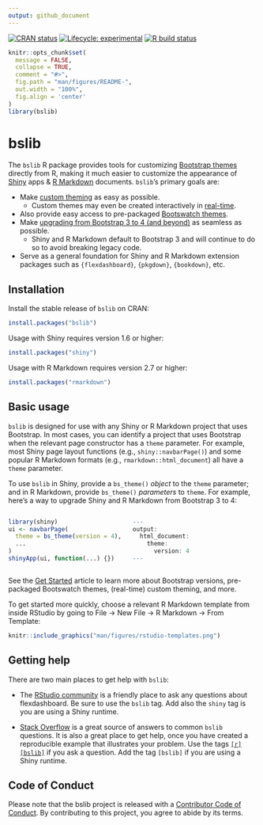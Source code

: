 ```yaml
---
output: github_document
---
```


<!-- badges: start -->

[![CRAN status](https://www.r-pkg.org/badges/version/bslib)](https://cran.r-project.org/package=bslib) [![Lifecycle: experimental](https://img.shields.io/badge/lifecycle-experimental-orange.svg)](https://www.tidyverse.org/lifecycle/#experimental) [![R build status](https://github.com/rstudio/bslib/workflows/R-CMD-check/badge.svg)](https://github.com/rstudio/bslib/actions)

<!-- badges: end -->

```r
knitr::opts_chunk$set(
  message = FALSE,
  collapse = TRUE,
  comment = "#>",
  fig.path = "man/figures/README-",
  out.width = "100%",
  fig.align = 'center'
)
library(bslib)
```

# bslib

The `bslib` R package provides tools for customizing [Bootstrap themes](https://getbootstrap.com/docs/4.6/getting-started/theming/) directly from R, making it much easier to customize the appearance of [Shiny](https://shiny.rstudio.com/) apps & [R Markdown](https://rmarkdown.rstudio.com/) documents. `bslib`'s primary goals are: 

* Make [custom theming](https://rstudio.github.io/bslib/articles/bslib.html#custom) as easy as possible.
  * Custom themes may even be created interactively in [real-time](https://rstudio.github.io/bslib/articles/bslib.html#real-time).
* Also provide easy access to pre-packaged [Bootswatch themes](https://rstudio.github.io/bslib/articles/bslib.html#bootswatch).
* Make [upgrading from Bootstrap 3 to 4 (and beyond)](https://rstudio.github.io/bslib/articles/bslib.html#versions) as seamless as possible.
  * Shiny and R Markdown default to Bootstrap 3 and will continue to do so to avoid breaking legacy code.
* Serve as a general foundation for Shiny and R Markdown extension packages such as `{flexdashboard}`, `{pkgdown}`, `{bookdown}`, etc.

## Installation

Install the stable release of `bslib` on CRAN:

```r
install.packages("bslib")
```

Usage with Shiny requires version 1.6 or higher:

```r
install.packages("shiny")
```

Usage with R Markdown requires version 2.7 or higher:

```r
install.packages("rmarkdown")
```

## Basic usage {#usage}

`bslib` is designed for use with any Shiny or R Markdown project that uses Bootstrap. In most cases, you can identify a project that uses Bootstrap when the relevant page constructor has a `theme` parameter. For example, most Shiny page layout functions (e.g., `shiny::navbarPage()`) and some popular R Markdown formats (e.g., `rmarkdown::html_document`) all have a `theme` parameter. 

To use `bslib` in Shiny, provide a `bs_theme()` _object_ to the `theme` parameter; and in R Markdown, provide `bs_theme()` _parameters_ to `theme`. For example, here's a way to upgrade Shiny and R Markdown from Bootstrap 3 to 4:

<div style="display:flex; justify-content:space-between">
<div style="flex:1">
```r
library(shiny)
ui <- navbarPage(
  theme = bs_theme(version = 4),
  ...
)
shinyApp(ui, function(...) {})
```
</div>
<div style="flex:1">
```r
---
output:
  html_document:
    theme:
      version: 4
---
```
</div>
</div>

See the [Get Started](https://rstudio.github.io/bslib/articles/bslib.html) article to learn more about Bootstrap versions, pre-packaged Bootswatch themes, (real-time) custom theming, and more.

To get started more quickly, choose a relevant R Markdown template from inside RStudio by going to File -> New File -> R Markdown -> From Template:

```r
knitr::include_graphics("man/figures/rstudio-templates.png")
```

## Getting help

There are two main places to get help with `bslib`:

+ The [RStudio community](https://community.rstudio.com/tags/c/R-Markdown/10/bslib) is a friendly place to ask any questions about flexdashboard. Be sure to use the `bslib` tag. Add also the `shiny` tag is you are using a Shiny runtime.

+ [Stack Overflow](https://stackoverflow.com/questions/tagged/bslib) is a great source of answers to common `bslib` questions. It is also a great place to get help, once you have created a reproducible example that illustrates your problem. Use the tags [`[r][bslib]`](https://stackoverflow.com/questions/tagged/bslib+r) if you ask a question. Add the tag `[bslib]` if you are using a Shiny runtime.

## Code of Conduct

Please note that the bslib project is released with a [Contributor Code of Conduct](https://github.com/rstudio/bslib/blob/master/CODE_OF_CONDUCT.md). By contributing to this project, you agree to abide by its terms.
